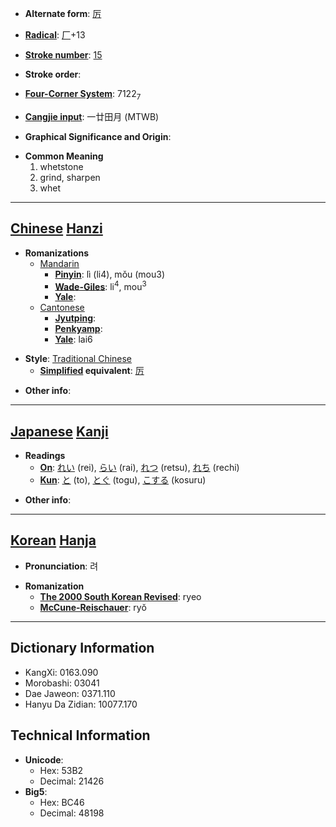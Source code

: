 * '''Alternate form''': [[厉]]

* '''[[Wiktionary:Chinese radical index| Radical]]''': [[Wiktionary:Chinese radical index 厂|厂]]+13

* '''[[Wiktionary:Chinese total strokes index|Stroke number]]''': [[Wiktionary:Chinese total strokes index 15|15]]

* '''Stroke order''': 

* '''[[Wiktionary:Chinese four corner index|Four-Corner System]]''': 7122<sub>7</sub>

* '''[[Wiktionary:Chinese Cangjie index|Cangjie input]]''': 一廿田月 (MTWB)

* '''Graphical Significance and Origin''': 

* '''Common Meaning'''
*#whetstone
*# grind, sharpen
*# whet


----

== [[Chinese]] [[Hanzi]] ==

* '''Romanizations'''
** [[Mandarin]]
*** '''[[Pinyin]]''': lì (li4), mǒu (mou3)
*** '''[[Wade-Giles]]''': li<sup>4</sup>, mou<sup>3</sup>
*** '''[[Yale]]''': 
**[[Cantonese]]
***'''[[Jyutping]]''':
***'''[[Penkyamp]]''': 
***'''[[Yale]]''': lai6

* '''Style''': [[Traditional Chinese]] 
** '''[[Simplified Chinese|Simplified]] equivalent''': [[厉]]

* '''Other info''': 

----

== [[Japanese]] [[Kanji]] ==

* '''Readings'''
** '''[[On]]''': [[れい]] (rei), [[らい]] (rai), [[れつ]] (retsu), [[れち]] (rechi)
** '''[[Kun]]''': [[と]] (to), [[とぐ]] (togu), [[こする]] (kosuru)

* '''Other info''':  

----

== [[Korean]] [[Hanja]] ==

* '''Pronunciation''': 려

* '''Romanization'''
** '''[[The 2000 South Korean Revised Romanization|The 2000 South Korean Revised]]''': ryeo
** '''[[McCune-Reischauer]]''': ryŏ

----

== Dictionary Information ==

* KangXi: 0163.090
* Morobashi: 03041
* Dae Jaweon: 0371.110
* Hanyu Da Zidian: 10077.170

== Technical Information ==

* '''Unicode''':
** Hex: 53B2
** Decimal: 21426
* '''Big5''':
** Hex: BC46
** Decimal: 48198